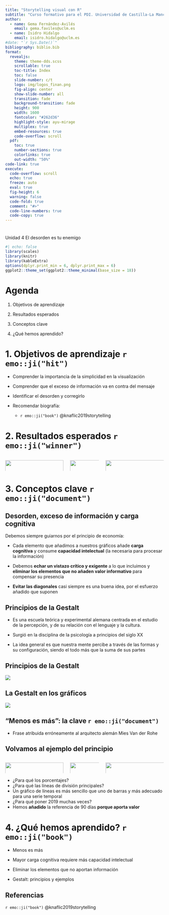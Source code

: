 ```yaml
---
title: "Storytelling visual con R"
subtitle: "Curso formativo para el PDI. Universidad de Castilla-La Mancha"
author:   
  - name: Gema Fernández-Avilés 
    email: gema.faviles@uclm.es
  - name: Isidro Hidalgo
    email: isidro.hidalgo@uclm.es 
#date: "`r Sys.Date()`"
bibliography: biblio.bib
format:
  revealjs:
    theme: theme-dds.scss
    scrollable: true
    toc-title: Index
    toc: false
    slide-number: c/t
    logo: img/logos_finan.png
    fig-align: center
    show-slide-number: all
    transition: fade
    background-transition: fade
    height: 900
    width: 1600
    fontcolor: "#262d36"
    highlight-style: ayu-mirage
    multiplex: true
    embed-resources: true
    code-overflow: scroll
  pdf:
    toc: true
    number-sections: true
    colorlinks: true
    out-width: "50%"
code-link: true
execute:
  code-overflow: scroll
  echo: true
  freeze: auto
  eval: true
  fig-height: 6
  warning: false
  code-fold: true
  comment: "#>"
  code-line-numbers: true
  code-copy: true
---
```


#  {#title-slide data-menu-title="Storytelling con R" aria-label="dddd."}

[Unidad 4]{.custom-title-1} [El desorden es tu enemigo]{.custom-title-2}

```r
#| echo: false
library(scales)
library(knitr)
library(kableExtra)
options(dplyr.print_min = 6, dplyr.print_max = 6)
ggplot2::theme_set(ggplot2::theme_minimal(base_size = 18))
```

# Agenda

1.  Objetivos de aprendizaje

2.  Resultados esperados

3.  Conceptos clave

4.  ¿Qué hemos aprendido?

# 1. Objetivos de aprendizaje `r emo::ji("hit")` {background-color="black"}

-   Comprender la importancia de la simplicidad en la visualización

-   Comprender que el exceso de información va en contra del mensaje

-   Identificar el desorden y corregirlo

-   Recomendar biografía:

    -   `r emo::ji("book")` @knaflic2019storytelling

# 2. Resultados esperados `r emo::ji("winner")` {background-color="#017eae"}

:::: {.columns}
::: {.column width="40%"}
![](img/04-desorden1.jpg){width="100%"}
:::
::: {.column width="20%"}
![](img/04-flecha-derecha.png){width="134%"}
:::
::: {.column width="40%"}
![](img/04-desorden2.jpg){width="103%"}
:::
::::

# 3. Conceptos clave `r emo::ji("document")` {background-color="#AB5484"}

## Desorden, exceso de información y carga cognitiva

Debemos siempre guiarnos por el principio de economía:

-   Cada elemento que añadimos a nuestros gráficos añade **carga cognitiva** y consume **capacidad intelectual** (la necesaria para procesar la información)

-   Debemos **echar un vistazo crítico y exigente** a lo que incluimos y **eliminar los elementos que no añaden valor informativo** para compensar su presencia

-   **Evitar las diagonales** casi siempre es una buena idea, por el esfuerzo añadido que suponen

## Principios de la Gestalt

-   Es una escuela teórica y experimental alemana centrada en el estudio de la percepción, y de su relación con el lenguaje y la cultura.

-   Surgió en la disciplina de la psicología a principios del siglo XX

-   La idea general es que nuestra mente percibe a través de las formas y su configuración, siendo el todo más que la suma de sus partes

## Principios de la Gestalt

![](img/04-Gestalt_Principles_Composition.jpg)

## La Gestalt en los gráficos

![](img/04-Gestalt.png)


## "Menos es más": la clave `r emo::ji("document")` {background-color="#AB5484"}
-   Frase atribuida erróneamente al arquitecto alemán Mies Van der Rohe


## Volvamos al ejemplo del principio {.smaller background-color="#017eae"}

:::: {.columns}
::: {.column width="40%"}
![](img/04-desorden1.jpg){width="100%"}
:::
::: {.column width="20%"}
![](img/04-flecha-derecha.png){width="130%"}
:::
::: {.column width="40%"}
![](img/04-desorden2.jpg){width="110%"}
:::
::::

-   ¿Para qué los porcentajes?
-   ¿Para qué las líneas de división principales?
-   Un gráfico de líneas es más sencillo que uno de barras y más adecuado para una serie temporal
-   ¿Para qué poner 2019 muchas veces?
-   Hemos **añadido** la referencia de 90 días **porque aporta valor**


# 4. ¿Qué hemos aprendido? `r emo::ji("book")` {background-color="black"}

-   Menos es más

-   Mayor carga cognitiva requiere más capacidad intelectual

-   Eliminar los elementos que no aportan información

-   Gestalt: principios y ejemplos

## Referencias

`r emo::ji("book")` @knaflic2019storytelling
